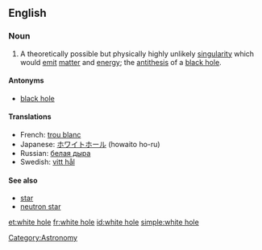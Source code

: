 ==English==

===Noun===
{{wikipedia}}
{{en-noun|sg=[[white]] [[hole]]}}

# {{idiom}} A theoretically possible but physically highly unlikely [[singularity]] which would [[emit]] [[matter]] and [[energy]]; the [[antithesis]] of a [[black hole]].

====Antonyms====
*[[black hole]]

====Translations====
*French: [[trou blanc]] {{m}}
*Japanese: [[ホワイトホール]] (howaito ho-ru)
*Russian: [[белая дыра]] {{f}}
*Swedish: [[vitt hål]] {{n}}

====See also====
*[[star]]
*[[neutron star]]

[[Category:Astronomy]]

[[et:white hole]]
[[fr:white hole]]
[[id:white hole]]
[[simple:white hole]]